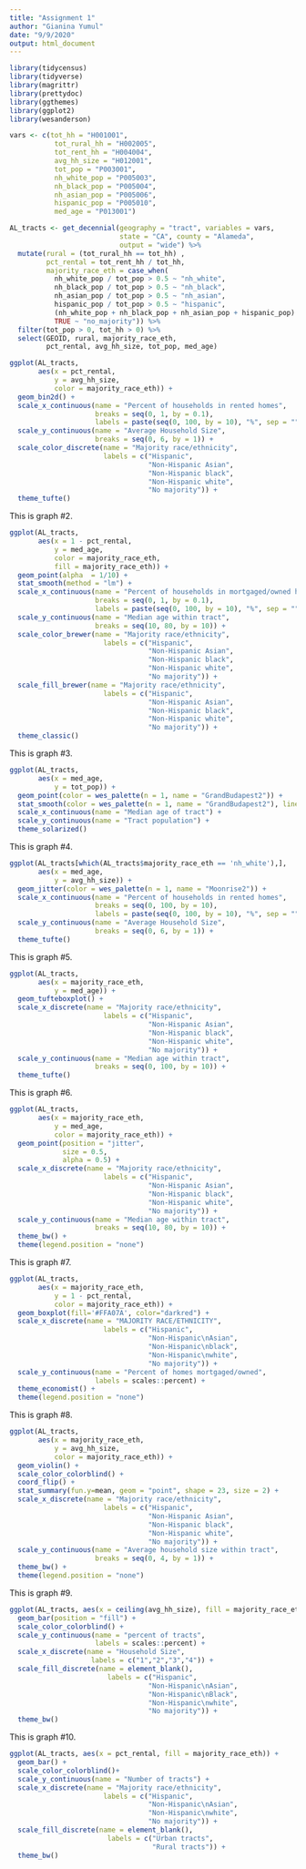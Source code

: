```yaml
---
title: "Assignment 1"
author: "Gianina Yumul"
date: "9/9/2020"
output: html_document
---
```

```r
library(tidycensus)
library(tidyverse)
library(magrittr)
library(prettydoc)
library(ggthemes)
library(ggplot2)
library(wesanderson)
```

```r
vars <- c(tot_hh = "H001001",
           tot_rural_hh = "H002005",
           tot_rent_hh = "H004004",
           avg_hh_size = "H012001",
           tot_pop = "P003001",
           nh_white_pop = "P005003",
           nh_black_pop = "P005004",
           nh_asian_pop = "P005006",
           hispanic_pop = "P005010",
           med_age = "P013001")
```

```r
AL_tracts <- get_decennial(geography = "tract", variables = vars,
                           state = "CA", county = "Alameda",
                           output = "wide") %>%
  mutate(rural = (tot_rural_hh == tot_hh) ,
         pct_rental = tot_rent_hh / tot_hh,
         majority_race_eth = case_when(
           nh_white_pop / tot_pop > 0.5 ~ "nh_white",
           nh_black_pop / tot_pop > 0.5 ~ "nh_black",
           nh_asian_pop / tot_pop > 0.5 ~ "nh_asian",
           hispanic_pop / tot_pop > 0.5 ~ "hispanic",
           (nh_white_pop + nh_black_pop + nh_asian_pop + hispanic_pop) /tot_pop < 0.5 ~ "other",
           TRUE ~ "no_majority")) %>%
  filter(tot_pop > 0, tot_hh > 0) %>%
  select(GEOID, rural, majority_race_eth, 
         pct_rental, avg_hh_size, tot_pop, med_age) 
```

<!-- This is graph #1. -->
```r
ggplot(AL_tracts, 
       aes(x = pct_rental,
           y = avg_hh_size,
           color = majority_race_eth)) +
  geom_bin2d() +
  scale_x_continuous(name = "Percent of households in rented homes",
                     breaks = seq(0, 1, by = 0.1),
                     labels = paste(seq(0, 100, by = 10), "%", sep = "")) +
  scale_y_continuous(name = "Average Household Size",
                     breaks = seq(0, 6, by = 1)) +
  scale_color_discrete(name = "Majority race/ethnicity",
                       labels = c("Hispanic",
                                  "Non-Hispanic Asian",
                                  "Non-Hispanic black",
                                  "Non-Hispanic white",
                                  "No majority")) +
  theme_tufte() 
```
This is graph #2.

```r
ggplot(AL_tracts, 
       aes(x = 1 - pct_rental,
           y = med_age,
           color = majority_race_eth,
           fill = majority_race_eth)) +
  geom_point(alpha  = 1/10) +
  stat_smooth(method = "lm") +
  scale_x_continuous(name = "Percent of households in mortgaged/owned homes",
                     breaks = seq(0, 1, by = 0.1),
                     labels = paste(seq(0, 100, by = 10), "%", sep = "")) +
  scale_y_continuous(name = "Median age within tract",
                     breaks = seq(10, 80, by = 10)) +
  scale_color_brewer(name = "Majority race/ethnicity",
                       labels = c("Hispanic",
                                  "Non-Hispanic Asian",
                                  "Non-Hispanic black",
                                  "Non-Hispanic white",
                                  "No majority")) +
  scale_fill_brewer(name = "Majority race/ethnicity",
                       labels = c("Hispanic",
                                  "Non-Hispanic Asian",
                                  "Non-Hispanic black",
                                  "Non-Hispanic white",
                                  "No majority")) +
  theme_classic()
```

This is graph #3.
```r
ggplot(AL_tracts, 
       aes(x = med_age,
           y = tot_pop)) +
  geom_point(color = wes_palette(n = 1, name = "GrandBudapest2")) +
  stat_smooth(color = wes_palette(n = 1, name = "GrandBudapest2"), linetype = 2, size = 0.5) +
  scale_x_continuous(name = "Median age of tract") +
  scale_y_continuous(name = "Tract population") +
  theme_solarized() 
```

This is graph #4.

```r
ggplot(AL_tracts[which(AL_tracts$majority_race_eth == 'nh_white'),], 
       aes(x = med_age,
           y = avg_hh_size)) +
  geom_jitter(color = wes_palette(n = 1, name = "Moonrise2")) +
  scale_x_continuous(name = "Percent of households in rented homes",
                     breaks = seq(0, 100, by = 10),
                     labels = paste(seq(0, 100, by = 10), "%", sep = "")) +
  scale_y_continuous(name = "Average Household Size",
                     breaks = seq(0, 6, by = 1)) +
  theme_tufte() 
```

This is graph #5.
```r
ggplot(AL_tracts, 
       aes(x = majority_race_eth,
           y = med_age)) +
  geom_tufteboxplot() +
  scale_x_discrete(name = "Majority race/ethnicity",
                       labels = c("Hispanic",
                                  "Non-Hispanic Asian",
                                  "Non-Hispanic black",
                                  "Non-Hispanic white",
                                  "No majority")) +
  scale_y_continuous(name = "Median age within tract",
                     breaks = seq(0, 100, by = 10)) +
  theme_tufte() 
```

This is graph #6.
```r
ggplot(AL_tracts, 
       aes(x = majority_race_eth,
           y = med_age,
           color = majority_race_eth)) +
  geom_point(position = "jitter",
             size = 0.5,
             alpha = 0.5) +
  scale_x_discrete(name = "Majority race/ethnicity",
                       labels = c("Hispanic",
                                  "Non-Hispanic Asian",
                                  "Non-Hispanic black",
                                  "Non-Hispanic white",
                                  "No majority")) +
  scale_y_continuous(name = "Median age within tract",
                     breaks = seq(10, 80, by = 10)) +
  theme_bw() +
  theme(legend.position = "none")
```

This is graph #7.
```r
ggplot(AL_tracts, 
       aes(x = majority_race_eth,
           y = 1 - pct_rental,
           color = majority_race_eth)) +
  geom_boxplot(fill='#FFA07A', color="darkred") +
  scale_x_discrete(name = "MAJORITY RACE/ETHNICITY",
                       labels = c("Hispanic",
                                  "Non-Hispanic\nAsian",
                                  "Non-Hispanic\nblack",
                                  "Non-Hispanic\nwhite",
                                  "No majority")) +
  scale_y_continuous(name = "Percent of homes mortgaged/owned",
                     labels = scales::percent) +
  theme_economist() +
  theme(legend.position = "none")
```

This is graph #8.

```r
ggplot(AL_tracts, 
       aes(x = majority_race_eth,
           y = avg_hh_size,
           color = majority_race_eth)) +
  geom_violin() +
  scale_color_colorblind() +
  coord_flip() +
  stat_summary(fun.y=mean, geom = "point", shape = 23, size = 2) +
  scale_x_discrete(name = "Majority race/ethnicity",
                       labels = c("Hispanic",
                                  "Non-Hispanic Asian",
                                  "Non-Hispanic black",
                                  "Non-Hispanic white",
                                  "No majority")) +
  scale_y_continuous(name = "Average household size within tract",
                     breaks = seq(0, 4, by = 1)) +
  theme_bw() +
  theme(legend.position = "none")
```


This is graph #9.
```r
ggplot(AL_tracts, aes(x = ceiling(avg_hh_size), fill = majority_race_eth)) +
  geom_bar(position = "fill") +
  scale_color_colorblind() +
  scale_y_continuous(name = "percent of tracts",
                     labels = scales::percent) +
  scale_x_discrete(name = "Household Size",
                    labels = c("1","2","3","4")) +
  scale_fill_discrete(name = element_blank(),
                        labels = c("Hispanic",
                                  "Non-Hispanic\nAsian",
                                  "Non-Hispanic\nBlack",
                                  "Non-Hispanic\nwhite",
                                  "No majority")) +
  theme_bw() 
```


This is graph #10.
```r
ggplot(AL_tracts, aes(x = pct_rental, fill = majority_race_eth)) +
  geom_bar() +
  scale_color_colorblind()+
  scale_y_continuous(name = "Number of tracts") +
  scale_x_discrete(name = "Majority race/ethnicity",
                       labels = c("Hispanic",
                                  "Non-Hispanic\nAsian",
                                  "Non-Hispanic\nwhite",
                                  "No majority")) +
  scale_fill_discrete(name = element_blank(),
                        labels = c("Urban tracts",
                                   "Rural tracts")) +
  theme_bw() 
```

